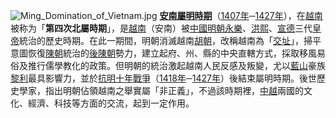 [[File:Ming_Domination_of_Vietnam.jpg|left]]
'''[[安南屬明時期|安南屬明時期]]'''（[[1407年|1407年]]─[[1427年|1427年]]），在[[越南|越南]]被称为「'''第四次北屬時期'''」，是[[越南|越南]]（安南）被[[中國|中國]][[明朝|明朝]][[明成祖|永樂]]、[[明仁宗|洪熙]]、[[明宣宗|宣德]]三代[[中国皇帝|皇帝]]統治的歷史時期。在此一期間，明朝消滅越南[[胡朝|胡朝]]，改稱越南為「[[交址|交址]]」，掃平意圖恢復[[越南陳朝|陳朝]]統治的[[後陳朝|後陳朝]]勢力，建立起府、州、縣的中央直轄方式，採取移風易俗及推行儒學教化的政策。但明朝的統治激起越南人民反感及叛變，尤以[[藍山_(越南)|藍山]]豪族[[黎利|黎利]]最具影響力，並於[[抗明十年戰爭|抗明十年戰爭]]（[[1418年|1418年]]─[[1427年|1427年]]）後結束屬明時期。後世歷史學家，指出明朝佔領越南之舉實屬「非正義」，不過該時期裡，[[中國|中]][[越南|越]]兩國的文化、經濟、科技等方面的交流，起到一定作用。